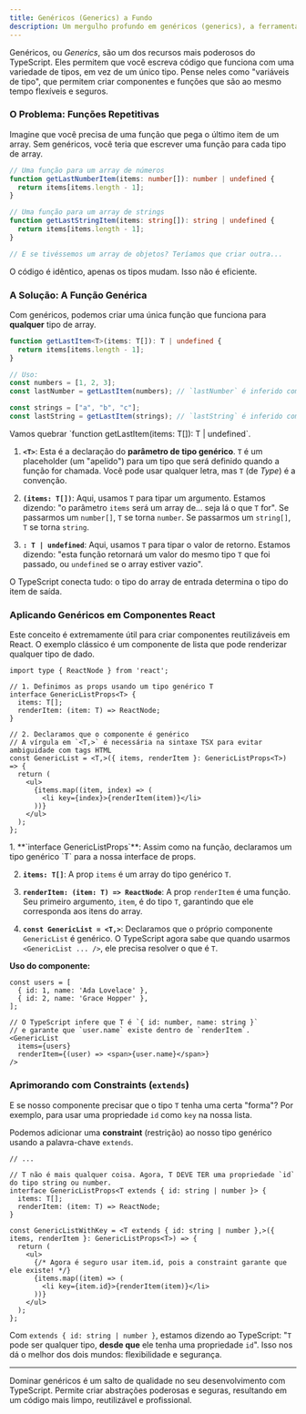 ```yaml
---
title: Genéricos (Generics) a Fundo
description: Um mergulho profundo em genéricos (generics), a ferramenta mais poderosa do TypeScript para criar componentes e funções reutilizáveis e com segurança de tipos.
---
```



Genéricos, ou *Generics*, são um dos recursos mais poderosos do TypeScript. Eles permitem que você escreva código que funciona com uma variedade de tipos, em vez de um único tipo. Pense neles como "variáveis de tipo", que permitem criar componentes e funções que são ao mesmo tempo flexíveis e seguros.

### O Problema: Funções Repetitivas

Imagine que você precisa de uma função que pega o último item de um array. Sem genéricos, você teria que escrever uma função para cada tipo de array.

```ts
// Uma função para um array de números
function getLastNumberItem(items: number[]): number | undefined {
  return items[items.length - 1];
}

// Uma função para um array de strings
function getLastStringItem(items: string[]): string | undefined {
  return items[items.length - 1];
}

// E se tivéssemos um array de objetos? Teríamos que criar outra...
```
O código é idêntico, apenas os tipos mudam. Isso não é eficiente.

### A Solução: A Função Genérica

Com genéricos, podemos criar uma única função que funciona para **qualquer** tipo de array.

```ts
function getLastItem<T>(items: T[]): T | undefined {
  return items[items.length - 1];
}

// Uso:
const numbers = [1, 2, 3];
const lastNumber = getLastItem(numbers); // `lastNumber` é inferido como `number`

const strings = ["a", "b", "c"];
const lastString = getLastItem(strings); // `lastString` é inferido como `string`
```

<Aside type="note" title="Anatomia da Função Genérica">
Vamos quebrar `function getLastItem<T>(items: T[]): T | undefined`.

1.  **`<T>`**: Esta é a declaração do **parâmetro de tipo genérico**. `T` é um placeholder (um "apelido") para um tipo que será definido quando a função for chamada. Você pode usar qualquer letra, mas `T` (de *Type*) é a convenção.

2.  **`(items: T[])`**: Aqui, usamos `T` para tipar um argumento. Estamos dizendo: "o parâmetro `items` será um array de... seja lá o que `T` for". Se passarmos um `number[]`, `T` se torna `number`. Se passarmos um `string[]`, `T` se torna `string`.

3.  **`: T | undefined`**: Aqui, usamos `T` para tipar o valor de retorno. Estamos dizendo: "esta função retornará um valor do mesmo tipo `T` que foi passado, ou `undefined` se o array estiver vazio".

O TypeScript conecta tudo: o tipo do array de entrada determina o tipo do item de saída.
</Aside>

### Aplicando Genéricos em Componentes React

Este conceito é extremamente útil para criar componentes reutilizáveis em React. O exemplo clássico é um componente de lista que pode renderizar qualquer tipo de dado.

```tsx
import type { ReactNode } from 'react';

// 1. Definimos as props usando um tipo genérico T
interface GenericListProps<T> {
  items: T[];
  renderItem: (item: T) => ReactNode;
}

// 2. Declaramos que o componente é genérico
// A vírgula em `<T,>` é necessária na sintaxe TSX para evitar ambiguidade com tags HTML
const GenericList = <T,>({ items, renderItem }: GenericListProps<T>) => {
  return (
    <ul>
      {items.map((item, index) => (
        <li key={index}>{renderItem(item)}</li>
      ))}
    </ul>
  );
};
```

<Aside type="note" title="Anatomia do Componente Genérico">
1.  **`interface GenericListProps<T>`**: Assim como na função, declaramos um tipo genérico `T` para a nossa interface de props.

2.  **`items: T[]`**: A prop `items` é um array do tipo genérico `T`.

3.  **`renderItem: (item: T) => ReactNode`**: A prop `renderItem` é uma função. Seu primeiro argumento, `item`, é do tipo `T`, garantindo que ele corresponda aos itens do array.

4.  **`const GenericList = <T,>`**: Declaramos que o próprio componente `GenericList` é genérico. O TypeScript agora sabe que quando usarmos `<GenericList ... />`, ele precisa resolver o que é `T`.
</Aside>

**Uso do componente:**
```tsx
const users = [
  { id: 1, name: 'Ada Lovelace' },
  { id: 2, name: 'Grace Hopper' },
];

// O TypeScript infere que T é `{ id: number, name: string }`
// e garante que `user.name` existe dentro de `renderItem`.
<GenericList
  items={users}
  renderItem={(user) => <span>{user.name}</span>}
/>
```

### Aprimorando com Constraints (`extends`)

E se nosso componente precisar que o tipo `T` tenha uma certa "forma"? Por exemplo, para usar uma propriedade `id` como `key` na nossa lista.

Podemos adicionar uma **constraint** (restrição) ao nosso tipo genérico usando a palavra-chave `extends`.

```tsx
// ...

// T não é mais qualquer coisa. Agora, T DEVE TER uma propriedade `id` do tipo string ou number.
interface GenericListProps<T extends { id: string | number }> {
  items: T[];
  renderItem: (item: T) => ReactNode;
}

const GenericListWithKey = <T extends { id: string | number },>({ items, renderItem }: GenericListProps<T>) => {
  return (
    <ul>
      {/* Agora é seguro usar item.id, pois a constraint garante que ele existe! */}
      {items.map((item) => (
        <li key={item.id}>{renderItem(item)}</li>
      ))}
    </ul>
  );
};
```
Com `extends { id: string | number }`, estamos dizendo ao TypeScript: "`T` pode ser qualquer tipo, **desde que** ele tenha uma propriedade `id`". Isso nos dá o melhor dos dois mundos: flexibilidade e segurança.

---

Dominar genéricos é um salto de qualidade no seu desenvolvimento com TypeScript. Permite criar abstrações poderosas e seguras, resultando em um código mais limpo, reutilizável e profissional.